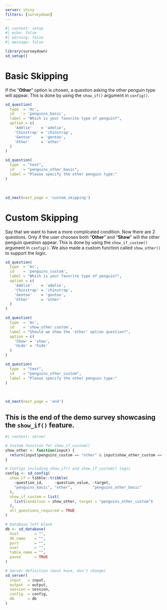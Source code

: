```yaml
---
server: shiny
filters: [surveydown]
---
```


```r
#| context: setup
#| echo: false
#| warning: false
#| message: false

library(surveydown)
sd_setup()
```

::: {#basic_skipping .sd-page}

# Basic Skipping
 
If the "**Other**" option is chosen, a question asking the other penguin type will appear. This is done by using the `show_if()` argument in `config()`.

```r
sd_question(
  type  = 'mc',
  id    = 'penguins_basic',
  label = "Which is your favorite type of penguin?",
  option = c(
    'Adélie'    = 'adelie',
    'Chinstrap' = 'chinstrap',
    'Gentoo'    = 'gentoo',
    'Other'     = 'other'
  )
)

sd_question(
  type  = "text",
  id    = "penguins_other_basic",
  label = "Please specify the other penguin type:"
)
```

<br>

```r
sd_next(next_page = 'custom_skipping')
```

:::

::: {#custom_skipping .sd-page}

# Custom Skipping
 
Say that we want to have a more complicated condition. Now there are 2 questions. Only if the user chooses both "**Other**" and "**Show**" will the other penguin question appear. This is done by using the `show_if_custom()` argument in `config()`. We also made a custom function called `show_other()` to support the logic.

```r
sd_question(
  type  = 'mc',
  id    = 'penguins_custom',
  label = "Which is your favorite type of penguin?",
  option = c(
    'Adélie'    = 'adelie',
    'Chinstrap' = 'chinstrap',
    'Gentoo'    = 'gentoo',
    'Other'     = 'other'
  )
)

sd_question(
  type  = 'mc',
  id    = 'show_other_custom',
  label = "Should we show the 'other' option question?",
  option = c(
    'Show' = 'show',
    'Hide' = 'hide'
  )
)

sd_question(
  type  = "text",
  id    = "penguins_other_custom",
  label = "Please specify the other penguin type:"
)
```

<br>

```r
sd_next(next_page = 'end')
```

:::

::: {#end .sd-page}

## This is the end of the demo survey showcasing the `show_if()` feature.

:::

```r
#| context: server

# Custom function for show_if_custom()
show_other <- function(input) {
  return(input$penguins_custom == "other" & input$show_other_custom == "show")
}

# Configs including show_if() and show_if_custom() logic
config <- sd_config(
  show_if = tibble::tribble(
    ~question_id,     ~question_value, ~target,
    "penguins_basic", "other",         "penguins_other_basic"
  ),
  show_if_custom = list(
    list(condition = show_other, target = "penguins_other_custom")
  ),
  all_questions_required = TRUE
)

# Database left blank
db <- sd_database(
  host       = "",
  db_name    = "",
  port       = "",
  user       = "",
  table_name = "",
  pause      = TRUE
)

# Server definition (must have, don't change)
sd_server(
  input   = input,
  output  = output,
  session = session,
  config  = config,
  db      = db
)
```

